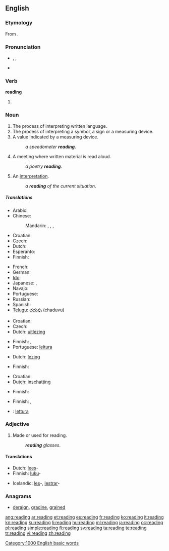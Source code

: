 {{wikipedia|reading (disambiguation)}}
{{also|Reading}}
==English==
{{rank|broke|waiting|political|774|reading|German|seven|notice}}

===Etymology===
From {{suffix|read|ing}}.

===Pronunciation===
* {{enPR|rēd'ĭng}}, {{IPA|/ˈriːdɪŋ/}}, {{SAMPA|/"ri:dIN/}}
* {{audio|en-us-reading.ogg|Audio (US)}}
*: {{rhymes|iːdɪŋ}}

===Verb===
'''reading'''

# {{present participle of|read}}

===Noun===
{{wikipedia}}
{{en-noun|s|-}}

# The process of interpreting written language.
# The process of interpreting a symbol, a sign or a measuring device.
# A value indicated by a measuring device.
#: ''a speedometer '''reading'''''.
# A meeting where written material is read aloud.
#: ''a poetry '''reading'''''.
# An [[interpretation]].
#: ''a '''reading''' of the current situation''.

=====Translations=====
{{trans-top|the process of interpreting written language}}
* Arabic: {{t|ar|قراءة|f|tr=qiraa'a}}
* Chinese:
*: Mandarin: {{t-|cmn|讀書|sc=Hani}},  {{t-|cmn|读书|tr=dúshū|sc=Hani}},  {{t-|cmn|閱讀|sc=Hani}},  {{t-|cmn|阅读|tr=yuèdú|sc=Hani}}
* Croatian: {{t-|hr|čitanje|n|alt=čìtānje}}
* Czech: {{t-|cs|čtení|n}}
* Dutch: {{t+|nl|lezen|n}}
* Esperanto: {{t-|eo|legado|xs=Esperanto}}
* Finnish: {{t-|fi|lukeminen}}
{{trans-mid}}
* French: {{t+|fr|lecture|f}}
* German: {{t|de|Lesen|n}}
* [[Ido]]: {{t|io|lektado|xs=Ido}}
* Japanese: {{t+|ja|読書|tr=どくしょ, dokusho}},  {{t|ja|読むこと|tr=よむこと, yomu-koto}}
* Navajo: {{tø|nv|óltaʼ}}
* Portuguese: {{t+|pt|leitura}}
* Russian: {{t|ru|чтение|n|tr=čténije}}
* Spanish: {{t+|es|lectura|f}}
* [[Telugu]]: [[చదువు]] (chaduvu)
{{trans-bottom}}

{{trans-top|the process of interpreting a symbol}}
* Croatian: {{t-|hr|čitanje|n|alt=čìtānje}}
* Czech: {{t-|cs|čtení|n}}
* Dutch: [[uitlezing]] {{f}}
{{trans-mid}}
* Finnish: {{t-|fi|lukeminen}}, {{t-|fi|tulkinta}}
* Portuguese: [[leitura]]
{{trans-bottom}}

{{trans-top|a value indicated by a measuring device}}
* Dutch: [[lezing]] {{f}}
{{trans-mid}}
* Finnish: {{t-|fi|lukema}}
{{trans-bottom}}

{{trans-top|written material that is read aloud}}
* Croatian: {{t-|hr|čitanje|n|alt=čìtānje}}
* Dutch: [[inschatting]] {{f}}
{{trans-mid}}
* Finnish: {{t-|fi|lausunta}}
{{trans-bottom}}

{{trans-top|an interpretation}}
* Finnish: {{t-|fi|tulkinta}}, {{t-|fi|lukeminen}}
{{trans-mid}}
{{trans-bottom}}

{{checktrans}}
* {{ttbc|Italian}}: [[lettura]] {{f}}

===Adjective===
{{en-adj|-}}

# Made or used for reading.
#: '''''reading''' glasses''.

====Translations====
{{trans-top|made or used for reading}}
* Dutch: [[lees]]-
* Finnish: [[luku]]-
{{trans-mid}}
* Icelandic: [[les]]-, [[lestrar]]-
{{trans-bottom}}

===Anagrams===
* [[deraign#English|deraign]], [[gradine#English|gradine]], [[grained#English|grained]]

[[Category:1000 English basic words]]

[[ang:reading]]
[[ar:reading]]
[[et:reading]]
[[es:reading]]
[[fr:reading]]
[[ko:reading]]
[[it:reading]]
[[kn:reading]]
[[ku:reading]]
[[li:reading]]
[[hu:reading]]
[[ml:reading]]
[[ja:reading]]
[[oc:reading]]
[[pl:reading]]
[[simple:reading]]
[[fi:reading]]
[[sv:reading]]
[[ta:reading]]
[[te:reading]]
[[tr:reading]]
[[vi:reading]]
[[zh:reading]]